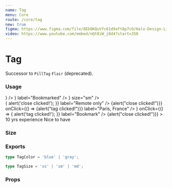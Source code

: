 ```yaml
---
name: Tag
menu: Core
route: /core/tag
new: true
figma: https://www.figma.com/file/8EbOKQuVfc61d9aft8p7cO/Halo-Design-Library?node-id=1747%3A6092
video: https://www.youtube.com/embed/nQt8iW_j8d4?start=358
---
```



# Tag

Successor to `PillTag` `Flair` (deprecated).

### Usage

<Playground>
  <div className="mb-4">
    <InterfaceHeader title="Non-Interactive" section flow />
    <Tag label="New York" />
    <Tag color="blue" label="Javascript" icon={<CheckIcon/>} />
    <Tag
      icon={<BookmarkOutlineIcon />}
      label="Bookmarked"
    />
    <Tag icon={<BookmarkOutlineIcon />} size="sm" />
  </div>

  <div className="mb-4">
    <InterfaceHeader title="Interactive" section flow />
    <Tag
      onClose={() => {
        alert('close clicked!');
      }}
      label="Remote only"
    />
    <Tag
      color="blue"
      onClose={() => {alert("close clicked!")}}
      onClick={() => {alert("tag clicked!")}}
      label="Paris, France"
    />
    <Tag
     icon={<BookmarkOutlineIcon />}
      onClick={() => {
        alert('tag clicked!');
      }}
      label="Bookmark"
    />
    <Tag color="blue" onClose={() => {alert("close clicked!")}} >
      <span>10 yrs experience</span>
      <span className="text-blue-700">Nice to have</span>
    </Tag>
  </div>
</Playground>

### Size

<Playground>
  <div className="mb-4">
    <Tag size="xs" label="size xs" />
    <Tag label="size sm" />
    <Tag size="md" label="size md" />
  </div>
</Playground>

### Exports

```ts
type TagColor = 'blue' | 'gray';

type TagSize = 'xs' | 'sm' | 'md';
```

### Props

<Props of={Tag} />
